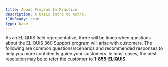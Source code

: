 ```yaml
---
title: About Program In Practice
description: A basic intro to Astro.
i18nReady: true
type: base
---
```


As an ELIQUIS field representative, there will be times when questions about the ELIQUIS 360 Support program will arise with customers. The following are common questions/scenarios and recommended responses to help you more confidently guide your customers. In most cases, the best resolution may be to refer the customer to **[1-855-ELIQUIS](tel:1-855-ELIQUIS)**.


